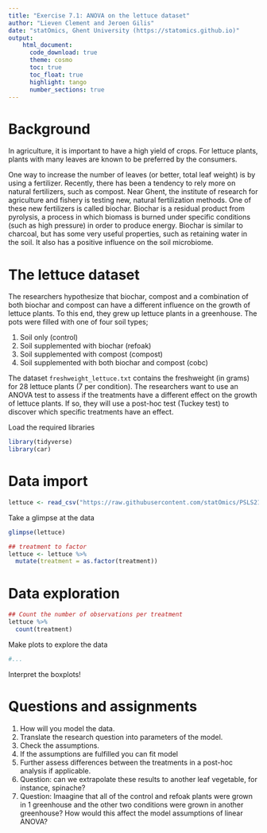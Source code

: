```yaml
---
title: "Exercise 7.1: ANOVA on the lettuce dataset"   
author: "Lieven Clement and Jeroen Gilis"
date: "statOmics, Ghent University (https://statomics.github.io)"  
output:
    html_document:
      code_download: true    
      theme: cosmo
      toc: true
      toc_float: true
      highlight: tango
      number_sections: true
---
```


# Background

In agriculture, it is important to have a high yield of crops. For lettuce 
plants, plants with many leaves are known to be preferred by the consumers.

One way to increase the number of leaves (or better, total
leaf weight) is by using a fertilizer. Recently, there has been 
a tendency to rely more on natural fertilizers, such as compost.
Near Ghent, the institute of research for agriculture and fishery is testing 
new, natural fertilization methods. One of these new fertilizers is called 
biochar. Biochar is a residual product from pyrolysis, a process in which 
biomass is burned under specific conditions (such as high pressure) in order 
to produce energy. Biochar is similar to charcoal, but has some very useful 
properties, such as retaining water in the soil. It also has a positive 
influence on the soil microbiome.

# The lettuce dataset

The researchers hypothesize that biochar, compost and
a combination of both biochar and compost can have a different influence
on the growth of lettuce plants. To this end, they grew up
lettuce plants in a greenhouse. The pots were filled with
one of four soil types;

1. Soil only (control)
2. Soil supplemented with biochar (refoak)
3. Soil supplemented with compost (compost)
4. Soil supplemented with both biochar and compost (cobc)

The dataset `freshweight_lettuce.txt` contains the freshweight
(in grams) for 28 lettuce plants (7 per condition). The researchers
want to use an ANOVA test to assess if the treatments have a different effect 
on the growth of lettuce plants. If so, they will use a post-hoc test 
(Tuckey test) to discover which specific treatments have an effect.

Load the required libraries

```r
library(tidyverse)
library(car)
```

# Data import

```r
lettuce <- read_csv("https://raw.githubusercontent.com/statOmics/PSLS21/data/freshweight_lettuce.txt")
```

Take a glimpse at the data

```r
glimpse(lettuce)
```

```r
## treatment to factor
lettuce <- lettuce %>%
  mutate(treatment = as.factor(treatment))
```

# Data exploration

```r
## Count the number of observations per treatment
lettuce %>%
  count(treatment)
```

Make plots to explore the data
```r
#...
```

Interpret the boxplots!

# Questions and assignments

1. How will you model the data. 
2. Translate the research question into parameters of the model. 
3. Check the assumptions.
4. If the assumptions are fulfilled you can fit model
5. Further assess differences between the treatments in a post-hoc analysis 
if applicable.
6. Question: can we extrapolate these results to another leaf vegetable,
for instance, spinache?
7. Question: Imaagine that all of the control and refoak plants were grown in 1 
greenhouse and the other two conditions were grown in another greenhouse? How 
would this affect the model assumptions of linear ANOVA?

